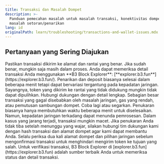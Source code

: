 ```yaml
---
title: Transaksi dan Masalah Dompet
description: >-
  Panduan pemecahan masalah untuk masalah transaksi, konektivitas dompet, dan
  masalah setoran/penarikan
lang: id
originalPath: learn/troubleshooting/transactions-and-wallet-issues.mdx
---
```

## Pertanyaan yang Sering Diajukan

<AccordionGroup>
<Accordion title="Deposit saya tidak muncul. Apa yang harus saya lakukan?">
Pastikan transaksi dikirim ke alamat dan rantai yang benar. Jika sudah benar, mungkin saja masih dalam proses. Anda dapat memeriksa detail transaksi Anda menggunakan **B3 Block Explorer**: [**explorer.b3.fun**](https://explorer.b3.fun/).
</Accordion>

<Accordion title="Berapa lama penarikan dan deposit memakan waktu?">
Penarikan dan deposit biasanya selesai dalam beberapa menit tetapi dapat bervariasi tergantung pada kepadatan jaringan.
</Accordion>

<Accordion title="Saya mengirim token ke jaringan yang salah. Bisakah saya memulihkannya?">
Sayangnya, token yang dikirim ke rantai yang tidak didukung mungkin tidak dapat dipulihkan. Hubungi dukungan dengan detail lengkap.
</Accordion>

<Accordion title="Mengapa transaksi saya gagal?">
Sebagian besar transaksi yang gagal disebabkan oleh masalah jaringan, gas yang rendah, atau pemutusan sambungan dompet. Coba lagi atau segarkan.
</Accordion>

<Accordion title="Token yang saya tukar tidak tiba di dompet saya. Apa yang harus saya lakukan?">
Penukaran biasanya hanya membutuhkan waktu beberapa menit untuk diselesaikan. Namun, kepadatan jaringan terkadang dapat menunda pemrosesan. Dalam kasus yang jarang terjadi, transaksi mungkin macet. Jika penukaran Anda tidak tiba setelah menunggu yang wajar, silakan hubungi tim dukungan kami dengan hash transaksi dan alamat dompet agar kami dapat membantu Anda.
</Accordion>
</AccordionGroup>

<Tip>
Selalu periksa dua kali alamat dompet dan pilihan jaringan sebelum mengonfirmasi transaksi untuk menghindari mengirim token ke tujuan yang salah.
</Tip>

<Info>
Untuk verifikasi transaksi, B3 Block Explorer di [explorer.b3.fun](https://explorer.b3.fun) adalah sumber terbaik Anda untuk memeriksa status dan detail transaksi.
</Info>

